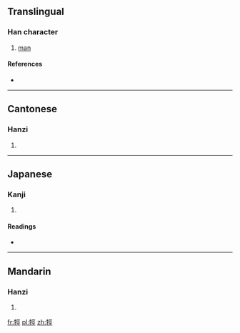 ==Translingual==

===Han character===
{{Han char|rn=93|rad=牛|as=07|sn=11|four=2151<sub>1</sub>|canj=竹手一女一 (HQMVM)}}

# [[man]]

====References====
* {{Han ref|kx=0700.300|dkj=20023|dj=1114.090|hdz=31810.130|uh=727C|ud=29308|bh=D65E|bd=54878}}

----

==Cantonese==

===Hanzi===
{{yue-hanzi|jyut=hang1|y=hang1}}

# {{defn|lang=yue|sort=牛07}}

----

==Japanese==

===Kanji===
{{ja-kanji|grade=|rs=牛07}}

# {{defn|lang=ja|sort=牛07}}

====Readings====
* {{ja-readings|on=[[こう]] (kō), [[きょう]] (kyō), [[かん]] (kan), [[けん]] (ken)|kun=}}

----

==Mandarin==

===Hanzi===
{{cmn-hanzi|pin=[[kēng]] ([[keng1]])|wg=k'eng<sup>1</sup>}}

# {{defn|lang=cmn|sort=牛07}}

[[fr:牼]]
[[pl:牼]]
[[zh:牼]]